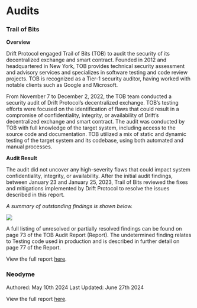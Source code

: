 # Audits

### Trail of Bits

**Overview**

Drift Protocol engaged Trail of Bits (TOB) to audit the security of its decentralized exchange and smart contract. Founded in 2012 and headquartered in New York, TOB provides technical security assessment and advisory services and specializes in software testing and code review projects. TOB is recognized as a Tier-1 security auditor, having worked with notable clients such as Google and Microsoft.

From November 7 to December 2, 2022, the TOB team conducted a security audit of Drift Protocol’s decentralized exchange. TOB’s testing efforts were focused on the identification of flaws that could result in a compromise of confidentiality, integrity, or availability of Drift’s decentralized exchange and smart contract. The audit was conducted by TOB with full knowledge of the target system, including access to the source code and documentation. TOB utilized a mix of static and dynamic testing of the target system and its codebase, using both automated and manual processes.

**Audit Result**

The audit did not uncover any high-severity flaws that could impact system confidentiality, integrity, or availability. After the initial audit findings, between January 23 and January 25, 2023, Trail of Bits reviewed the fixes and mitigations implemented by Drift Protocol to resolve the issues described in this report.

_A summary of outstanding findings is shown below._

![](public/assets/UJlUS9AzTG1yI-iSq2EOl_auditresult.png)

A full listing of unresolved or partially resolved findings can be found on page 73 of the TOB Audit Report (Report). The undetermined finding relates to Testing code used in production and is described in further detail on page 77 of the Report.

View the full report [here](https://www.drift.trade/audit).


### Neodyme

Authored: May 10th 2024
Last Updated: June 27th 2024

View the full report [here](https://cdn.prod.website-files.com/6310e7dee49f0866da8eed4c/6686bbdfe7c6e5a997cc51bc_Neodyme%20-%20Drift%20Security%20Audit.pdf).

